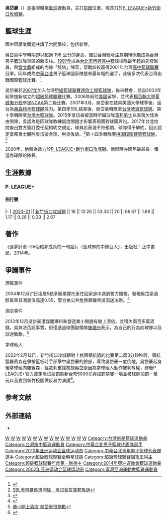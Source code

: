 {{Infobox basketball biography
| image = Wu_tai_hao_basketball.jpg
| position = [[前鋒_(籃球)|前鋒]]
| height_m = 2.03
| weight_kg = 105
| number = 54
| team = 新竹街口攻城獅
| league = [[P._LEAGUE+|P. LEAGUE+]]
| birth_date = {{birth_date_and_age|1985|2|7|mf=y}}
| birth_place = {{TWN}}[[桃園縣_(1950年－2014年)|桃園縣]]
| nationality = {{ROC}}
| highschool = [[再興中學|再興中學]]
| college = [[楊百翰大學夏威夷分校|楊百翰大學夏威夷分校]]
| career_start = 2003
| years1 = 2003–2004
| team1 = [[九太科技籃球隊|九太科技]] 
| years2 = 2004–2007
| team2 = [[東森羚羊|東森羚羊]] 
| years3 = 2007–2011
| team3 = [[台灣啤酒籃球隊|台灣啤酒]] 
| years4 = 2011–2012
| team4 = [[浙江廣廈猛獅籃球俱樂部|浙江廣廈]] 
| years5 = 2012–2014
| team5 = [[台灣大籃球隊|台灣大]] 
| years6 = 2014–2015
| team6 = [[富邦勇士|富邦勇士]] 
| years7 = 2015–2016
| team7 = [[山西汾酒猛龍籃球俱樂部|山西汾酒]] 
| years8 = 2016–2020
| team8 = [[桃園璞園建築|桃園璞園建築]] 
| years9 = 2020–至今
| team9 = [[新竹街口攻城獅|新竹街口攻城獅]]
| awards = 
* 3×[[SBL|SBL]][[冠軍|總冠軍]]（2008、[[第八季超級籃球聯賽冠軍賽|2011]]、[[第十五季超級籃球聯賽冠軍賽|2018]]）
* [[超級籃球聯賽全明星賽|SBL全明星賽]]（2018）
* [[SBL|SBL年度第一隊]]（[[第五季超級籃球聯賽|2008]]）
| medal_templates =
{{MedalSport | 男子[[籃球|籃球]]}}
{{MedalCountry|{{TPE}}}}
{{MedalCompetition|[[東亞籃球錦標賽|東亞籃球錦標賽]]}}
{{MedalGold | [[2017年東亞籃球錦標賽|2017 日本]] | [[中華台北男子籃球代表隊|團隊]]}}
}}

'''吳岱豪'''（{{bd|1985年|2月7日|catIdx=W吳}}）是臺灣職業[[籃球|籃球]]運動員，主打[[前鋒_(籃球)|前鋒]]位置，現效力於[[P._LEAGUE+|P. LEAGUE+]][[新竹街口攻城獅|新竹街口攻城獅]]。

== 籃球生涯 ==
國中因學業問題共讀了六間學校，包括新榮。

吳岱豪中學時期即以超過 198 公分的身高，備受台灣籃壇注意期待他能成為台灣男子籃球隊禁區的新支柱。[[199?年|199?年]]成為[[台北市|台北市]][[再興高中|再興高中]]籃球校隊最年輕的先發隊員，與[[曾文鼎|曾文鼎]]組成的內線「雙塔」陣容，幫助該校贏得2001年台灣[[高中籃球聯賽_(台灣)|高中籃球聯賽]]冠軍。同年成為[[中華台北|中華台北]]男子籃球國家隊歷來最年輕的選手，此後多次代表台灣出戰國際籃球比賽。<ref>{{cite news|title=亞洲盃／吳岱豪、呂政儒哥倆好　齊心捍衛中華隊榮耀|url=https://sports.ettoday.net/news/979407?t=%E4%BA%9E%E6%B4%B2%E7%9B%83%EF%BC%8F%E5%90%B3%E5%B2%B1%E8%B1%AA%E3%80%81%E5%91%82%E6%94%BF%E5%84%92%E5%93%A5%E5%80%86%E5%A5%BD%E3%80%80%E9%BD%8A%E5%BF%83%E6%8D%8D%E8%A1%9B%E4%B8%AD%E8%8F%AF%E9%9A%8A%E6%A6%AE%E8%80%80|publisher=ETtoday新聞雲|date=2017-08-01|accessdate=2017-12-22|archive-date=2019-07-26|archive-url=https://web.archive.org/web/20190726064831/https://sports.ettoday.net/news/979407?t=%E4%BA%9E%E6%B4%B2%E7%9B%83%EF%BC%8F%E5%90%B3%E5%B2%B1%E8%B1%AA%E3%80%81%E5%91%82%E6%94%BF%E5%84%92%E5%93%A5%E5%80%86%E5%A5%BD%E3%80%80%E9%BD%8A%E5%BF%83%E6%8D%8D%E8%A1%9B%E4%B8%AD%E8%8F%AF%E9%9A%8A%E6%A6%AE%E8%80%80|dead-url=no}}</ref>

吳岱豪於[[200?年|200?年]]加入台灣[[甲組籃球聯賽_(台灣)|甲組籃球聯賽]][[達欣工程籃球隊|達欣工程籃球隊]]，後來轉會，並自2003年起參加新成立的[[超級籃球聯賽|超級籃球聯賽]]比賽。2006年前往[[美國|美國]]留學，並代表[[楊百翰大學夏威夷分校|楊百翰大學夏威夷分校]]參加[[NCAA|NCAA]]第二級比賽。2007年3月，吳岱豪在結束美國大學球季後，返台為[[東森羚羊籃球隊|東森羚羊籃球隊]]效力。第四季SBL結束後，吳岱豪轉隊至[[台灣啤酒籃球隊|台灣啤酒籃球隊]]。第十季轉隊至[[台灣大籃球隊|台灣大籃球隊]]。2015年吳岱豪被當時所屬球隊[[富邦勇士|富邦勇士]]以表現欠佳為由開除，吳認為是因球隊教練調度問題才影響表現而對球團興訟。2017年台北地院查出雙方簽訂委任契約明文規定，球員若表現不符預期，球隊得予解約，因此認定富邦勇士開除吳岱豪合理，判吳敗訴。<ref>[https://tw.appledaily.com/sports/20170808/3TGH5ZR3CJ2POKRJ6WQTWDNF3I/ SBL表現暴跌遭開除　吳岱豪告富邦敗訴]</ref>第十四季轉隊至[[璞園建築籃球隊|桃園璞園建築籃球隊]]。<ref>{{cite news|title=璞園美式球風　吳岱豪：像回到大學打球時光|url=http://www.tsna.com.tw/tw/news/show.php?num=5757|publisher=tsna|date=2016-10-27|accessdate=2017-12-22|archive-date=2019-07-23|archive-url=https://web.archive.org/web/20190723190450/http://www.tsna.com.tw/tw/news/show.php?num=5757|dead-url=no}}</ref>

2020年，他轉為效力於[[P._LEAGUE+|P. LEAGUE+]][[新竹街口攻城獅|新竹街口攻城獅]]。他同時亦因年齡最長，獲選為球隊的隊長。

== 生涯數據 ==
{{Basketball player statistics legend}}
=== P. LEAGUE+ ===
==== 例行賽 ====
{{Basketball player statistics start|no-league=yes|2P=yes}}
|-
| [[2020–21年P._LEAGUE+賽季|2020–21]] || [[2020–21年新竹街口攻城獅賽季|新竹街口攻城獅]] || 18 || 12:26 || 53.33 || 20 || 66.67 || 1.89 || 1.17 || 0.28 || 0.39 || 2.67
{{s-end}}

== 著作 ==
《逐夢計畫─35個點夢成真的一句話》，〈籃球界的中鋒巨人〉，出版社：正中書局，2014年。

== 爭議事件 ==
;酒駕事件
2004年12月21日凌晨5點多騎乘摩托車在回家途中遇到警方臨檢，發現吳岱豪酒醉駕車且酒測值高達0.55，警方依公共危險罪嫌將吳函送法辦。<ref>{{Cite web |url=https://news.tvbs.com.tw/other/462937 |title=職籃球星吳岱豪　酒駕騎摩托車！ |access-date=2018-03-05 |archive-date=2019-07-26 |archive-url=https://web.archive.org/web/20190726185904/https://news.tvbs.com.tw/other/462937 |dead-url=no }}</ref>

;酒店事件
2013年12月吳岱豪遭媒體爆料和營造業小開趙有駿上酒店，並積欠兩百多萬酒錢，吳無法否認事實，但僅透過球團副領隊[[陳建州|陳建州]]表示，為自己的行為向球隊以及球迷致歉。<ref>[https://tw.appledaily.com/sports/20131211/DTUVPEC2F27KNJ4UVEDJNR4NGM/ 偕小開上酒店 吳岱豪很抱歉]</ref>

;拿球砸人
2022年2月12日，新竹街口攻城獅對上桃園領航猿的比賽第二節3分19秒時，領航猿羅賓森在爭搶籃板時手部擊中吳岱豪的臉部，導致吳岱豪一度倒地，吳岱豪起身後拿球砸向羅賓森，經裁判重播檢視吳岱豪因為拿球砸人動作被判奪權，賽後P. LEAGUE+官方裁定吳岱豪罰款新台幣5000元與加罰禁賽一場並被球隊加罰一萬元以及要到新竹校園做反暴力演講<ref>{{Cite web |url=https://tw.sports.yahoo.com/news/%E6%8B%BF%E7%90%83%E7%A0%B8%E4%BA%BA%E6%83%A1%E6%80%A7%E7%8A%AF%E8%A6%8F-%E5%90%B3%E5%B2%B1%E8%B1%AA%E9%81%AD%E7%A6%81%E8%B3%BD-010631595.html |title=拿球砸人惡性犯規 吳岱豪遭禁賽 |access-date=2022-04-12 |archive-date=2022-03-10 |archive-url=https://web.archive.org/web/20220310132919/https://tw.sports.yahoo.com/news/%E6%8B%BF%E7%90%83%E7%A0%B8%E4%BA%BA%E6%83%A1%E6%80%A7%E7%8A%AF%E8%A6%8F-%E5%90%B3%E5%B2%B1%E8%B1%AA%E9%81%AD%E7%A6%81%E8%B3%BD-010631595.html |dead-url=no }}</ref>。

== 参考文献 ==
{{Reflist}}

== 外部連結 ==
*{{facebook|wudaihao|【吳岱豪】官方粉絲團}}
{{PLG球員資料|plg=35}}

{{新竹街口攻城獅現役球員名單}}
{{Navboxes|list=
{{2007年亚洲篮球锦标赛中华男篮代表队}}
{{2009年亞洲籃球錦標賽中華台北隊}}
{{2011年亞洲籃球錦標賽中華台北隊}}
{{2014年第十七屆韓國仁川亞運中華男子籃球代表隊}}
}}

{{Authority control}}
{{DEFAULTSORT:W}}
[[Category:台灣男子籃球運動員|W]]
[[Category:九太科技籃球隊球員|W]]
[[Category:東森羚羊球員|W]]
[[Category:台灣啤酒籃球隊球員|W]]
[[Category:浙江猛狮队球员|W]]
[[Category:台灣大籃球隊球員|W]]
[[Category:富邦勇士球員|W]]
[[Category:山西猛龙队球员|W]]
[[Category:璞園建築籃球隊球員|W]]
[[Category:新竹街口攻城獅球員|W]]
[[Category:再興中學籃球隊球員|W]]
[[Category:臺北市立體育學院籃球隊球員|W]]
[[Category:國立臺灣師範大學籃球隊球員|W]]
[[Category:桃園市人|W]]
[[Category:吳姓|W]]
[[Category:台灣旅美籃球運動員|Category:台灣旅美籃球運動員]]
[[Category:台灣旅中籃球運動員|Category:台灣旅中籃球運動員]]
[[Category:中華台北男子籃球代表隊選手|Category:中華台北男子籃球代表隊選手]]
[[Category:2010年亚洲运动会篮球运动员|Category:2010年亚洲运动会篮球运动员]]
[[Category:中華台北青年男子籃球代表隊選手|Category:中華台北青年男子籃球代表隊選手]]
[[Category:超級籃球聯賽全明星球員|Category:超級籃球聯賽全明星球員]]
[[Category:超級籃球聯賽阻攻王得主|Category:超級籃球聯賽阻攻王得主]]
[[Category:超級籃球聯賽年度第一隊得主|Category:超級籃球聯賽年度第一隊得主]]
[[Category:2014年亞洲運動會籃球運動員|Category:2014年亞洲運動會籃球運動員]]
[[Category:2002年亚洲运动会篮球运动员|Category:2002年亚洲运动会篮球运动员]]
[[Category:臺灣亞洲運動會籃球運動員|Category:臺灣亞洲運動會籃球運動員]]